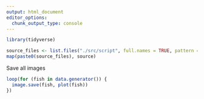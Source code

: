 ```yaml
---
output: html_document
editor_options: 
  chunk_output_type: console
---
```


```r
library(tidyverse)
```


```r
source_files <- list.files("./src/script", full.names = TRUE, pattern = "*.R")
map(paste0(source_files), source)
```

Save all images

```r
loop(for (fish in data.generator()) {
  image.save(fish, plot(fish))
})
```
